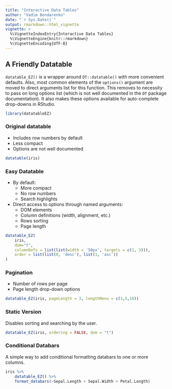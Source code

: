 ```yaml
---
title: "Interactive Data Tables"
author: "Vadim Bondarenko"
date: "`r Sys.Date()`"
output: rmarkdown::html_vignette
vignette: >
  %\VignetteIndexEntry{Interactive Data Tables}
  %\VignetteEngine{knitr::rmarkdown}
  %\VignetteEncoding{UTF-8}
---
```


## A Friendly Datatable

`datatable_EZ()` is a wrapper around `DT::datatable()` with more convenient defaults. Also, most common elements of the `options()` argument are moved to direct arguments list for this function. This removes to necessity to pass on long options list (which is not well documented in the `DT` package documentation). It also makes these options available for auto-complete drop-downs in RStudio.

```r
library(datatableEZ)
```

### Original datatable

- Includes row numbers by default
- Less compact
- Options are not well documented

```r
datatable(iris)
```


### Easy Datatable

- By default:
    - More compact
    - No row numbers
    - Search highlights
- Direct access to options through named arguments:
    - DOM elements
    - Column definitions (width, alignment, etc.)
    - Rows sorting
    - Page length

```r
datatable_EZ(
    iris,
    dom="t",
    columnDefs = list(list(width = '50px', targets = c(1, 3))),
    order = list(list(0, 'desc'), list(1, 'asc'))
)
```


### Pagination

- Number of rows per page
- Page length drop-down options
```r
datatable_EZ(iris, pageLength = 3, lengthMenu = c(3,5,10))
```



### Static Version

Disables sorting and searching by the user.
```r
datatable_EZ(iris, ordering = FALSE, dom = "t")
```


### Conditional Databars

A simple way to add conditional formatting databars to one or more columns.

```r
iris %>% 
    datatable_EZ() %>% 
    format_databars(~Sepal.Length + Sepal.Width + Petal.Length)
```


